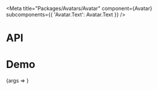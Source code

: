 
<Meta
  title="Packages/Avatars/Avatar"
  component={Avatar}
  subcomponents={{ 'Avatar.Text': Avatar.Text }}
/>

# API

<ArgsTable />

# Demo

<Canvas>
  <Story
    name="Avatar"
    args={{ type: TYPE[1] }}
    argTypes={{
      backgroundColor: { control: 'color' },
      badge: { control: 'number', optional: true },
      foregroundColor: { control: 'color' },
      children: { control: 'text', table: { category: 'Avatar.Text' } },
      type: {
        control: 'radio',
        options: TYPE,
        table: { category: 'Story' }
      }
    }}
    parameters={{
      design: {
        allowFullscreen: true,
        type: 'figma',
        url: 'https://www.figma.com/file/6g87L4FdKZTA3knt3Rsfdx/Garden?node-id=102%3A110'
      }
    }}
  >
    {args => <AvatarStory {...args} />}
  </Story>
</Canvas>
